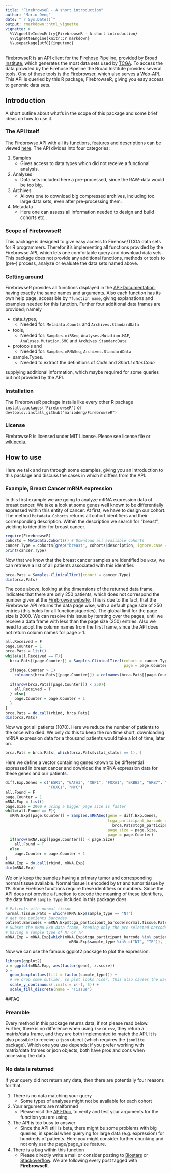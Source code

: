 ```yaml
---
title: "FirebrowseR - A short introduction"
author: "Mario Deng"
date: "`r Sys.Date()`"
output: rmarkdown::html_vignette
vignette: >
  %\VignetteIndexEntry{FirebrowseR - A short introduction}
  %\VignetteEngine{knitr::r markdown}
  %\usepackage[utf8]{inputenc}
---
```


FirebrowseR is an API client for the [Firehose Pipeline](http://gdac.broadinstitute.org/), provided by [Broad Institute](https://www.broadinstitute.org/), which generates the most data sets used by [TCGA](https://tcga-data.nci.nih.gov/tcga/). To access the data provided by the Firehose Pipeline the Broad Institute provides several tools. One of these tools is the [Firebrowser](http://firebrowse.org/), which also serves a [Web-API](http://firebrowse.org/api-docs/). This API is queried by this R package, FirebrowseR, giving you easy access to genomic data sets.

## Introduction
A short outline about what's in the scope of this package and some brief ideas on how to use it.

### The API itself
The Firebrowse API with all its functions, features and descriptions can be viewed [here](http://firebrowse.org/api-docs/). The API divides into four categories:

1. Samples
    * Gives access to data types which did not receive a functional analysis.
1. Analyses
    * Data sets included here a pre-processed, since the RAW-data would be too big.
1. Archives
    * Allows one to download big compressed archives, including too large data sets, even after pre-processing them.
1. Metadata
    * Here one can assess all information needed to design and build cohorts etc..

### Scope of FirebrowseR
This package is designed to give easy access to Firehose/TCGA data sets for R programmers. Therefor it's implementing all functions provided by the Firebrowse API, which lets one comfortable query and download data sets. This package does not provide any additional functions, methods or tools to (pre-) process, analyze or evaluate the data sets named above.

### Getting around
FirebrowseR provides all functions displayed in the [API-Documentation](http://firebrowse.org/api-docs/), having exactly the same names and arguments. Also each function has its own help page, accessible by `?function_name`, giving explanations and examples needed for this function. Further four additional data frames are provided; namely

* data_types,
    * Needed for: `Metadata.Counts` and `Archives.StandardData`
* tools,
    * Needed for: `Samples.miRSeq`, `Analyses.Mutation.MAF`,
    `Analyses.Mutation.SMG` and `Archives.StandardData`
* protocols and
    * Needed for: `Samples.mRNASeq`, `Archives.StandardData`
* sample.Types.
    * Needed to extract the definitions of _Code_ and _Short.Letter.Code_

supplying additional information, which maybe required for some queries but not provided by the API.

### Installation
The FirebrowseR package installs like every other R package `install.packages('FirebrowseR')` or `devtools::install_github("mariodeng/FirebrowseR")`

### License
FirebrowseR is licensed under MIT License. Please see license file or [wikipedia](https://en.wikipedia.org/wiki/MIT_License).

## How to use
Here we talk and run through some examples, giving you an introduction to this package and discuss the cases in which it differs from the API.

### Example, Breast Cancer mRNA expression
In this first example we are going to analyze mRNA expression data of breast cancer. We take a look at some genes well known to be differentially expressed within this entity of cancer.
At first, we have to design our cohort. The method `Metadata.Cohorts` returns all cohort identifiers and their corresponding description. Within the description we search for "breast", yielding to identifier for breast cancer.
```r
require(FirebrowseR)
cohorts = Metadata.Cohorts() # Download all available cohorts
cancer.Type = cohorts[grep("breast", cohorts$description, ignore.case = T), 1]
print(cancer.Type)
```

Now that we know that the breast cancer samples are identified be `BRCA`, we can retrieve a list of all patients associated with this identifier.
```r
brca.Pats = Samples.ClinicalTier1(cohort = cancer.Type)
dim(brca.Pats)
```

The code above, looking at the dimensions of the returned data frame, indicates that there are only 250 patients, which does not correspond the number given at the [Firebrowse website](http://firebrowse.org/). This is due to the fact, that the Firebrowse API returns the data page wise, with a default page size of 250 entries (this holds for all functions/queries). The global limit for the page size is 2000.
We can resolve this issue by iterating over the pages, until we receive a data frame with less than the page size (250) entries. Also we need to adopt the column names from the first frame, since the API does not return column names for page > 1.
```r
all.Received = F
page.Counter = 1
brca.Pats = list()
while(all.Received == F){
  brca.Pats[[page.Counter]] = Samples.ClinicalTier1(cohort = cancer.Type,
                                                    page = page.Counter)
  if(page.Counter > 1)
    colnames(brca.Pats[[page.Counter]]) = colnames(brca.Pats[[page.Counter-1]])
  
  if(nrow(brca.Pats[[page.Counter]]) < 250){
    all.Received = T
  } else{
    page.Counter = page.Counter + 1
  }
}
brca.Pats = do.call(rbind, brca.Pats)
dim(brca.Pats)
```

Now we got all patients (1070).
Here we reduce the number of patients to the once who died. We only do this to keep the run time short, downloading mRNA expression data for a thousand patients would take a lot of time, later on.
```r
brca.Pats = brca.Pats[ which(brca.Pats$vital_status == 1), ]
```
Here we define a vector containing genes known to be differential expressed in breast cancer and download the mRNA expression data for these genes and our patients.
```r
diff.Exp.Genes = c("ESR1", "GATA3", "XBP1", "FOXA1", "ERBB2", "GRB7", "EGFR",
                   "FOXC1", "MYC")
all.Found = F
page.Counter = 1
mRNA.Exp = list()
page.Size = 2000 # using a bigger page size is faster
while(all.Found == F){
  mRNA.Exp[[page.Counter]] = Samples.mRNASeq(gene = diff.Exp.Genes,
                                             tcga_participant_barcode =
                                               brca.Pats$tcga_participant_barcode,
                                             page_size = page.Size,
                                             page = page.Counter)
  if(nrow(mRNA.Exp[[page.Counter]]) < page.Size)
    all.Found = T
  else
    page.Counter = page.Counter + 1
}
mRNA.Exp = do.call(rbind, mRNA.Exp)
dim(mRNA.Exp)
```

We only keep the samples having a primary tumor and corresponding normal tissue available. Normal tissue is encoded by `NT` and tumor tissue by `TP`. Some Firehose functions require these identifiers or numbers. Since the API does not provide a function to decode the meaning of these identifiers, the data frame `sample.Type` included in this package does.
```r
# Patients with normal tissue
normal.Tissue.Pats = which(mRNA.Exp$sample_type == "NT")
# get the patients barcodes
patient.Barcodes = mRNA.Exp$tcga_participant_barcode[normal.Tissue.Pats] 
# Subset the mRNA.Exp data frame, keeping only the pre-selected barcodes AND
# having a sample type of NT or TP
mRNA.Exp = mRNA.Exp[which(mRNA.Exp$tcga_participant_barcode %in% patient.Barcodes &
                            mRNA.Exp$sample_type %in% c("NT", "TP")), ]
```

Now we can use the famous ggplot2 package to plot the expression.
```r
library(ggplot2)
p = ggplot(mRNA.Exp, aes(factor(gene), z.score))
p +
  geom_boxplot(aes(fill = factor(sample_type))) +
  # we drop some outlier, so plot looks nicer, this also causes the warning
  scale_y_continuous(limits = c(-1, 5)) +
  scale_fill_discrete(name = "Tissue")
```

##FAQ

### Preamble
Every method in this package returns data, if not please read below. Further, there is no difference when using `tsv` or `csv`, they return a matrix/data frame, and they are both implemented to match the API. It is also possible to receive a `json` object (which requires the `jsonlite` package). Which one you use depends; if you prefer working with matrix/data frames or json objects, both have pros and cons when accessing the data.

### No data is returned
If your query did not return any data, then there are potentially four reasons for that.

1. There is no data matching your query
    * Some types of analyses might not be available for each cohort
1. Your arguments are malformed
    * Please visit the [API-Doc](http://firebrowse.org/api-docs/), to verify and test your arguments for the function you are using.
1. The API is too busy to answer
    * Since the API still is beta, there might be some problems with big queries, in special when querying for large data (e.g. expression) for hundreds of patients. Here you might consider further chunking and not only use the page/page_size feature.
1. There is a bug within this function
    * Please directly write a mail or consider posting to [Biostars](https://www.biostars.org/) or [Stackoverflow](https://stackoverflow.com/). We are following every post tagged with __FirebrowseR__.
